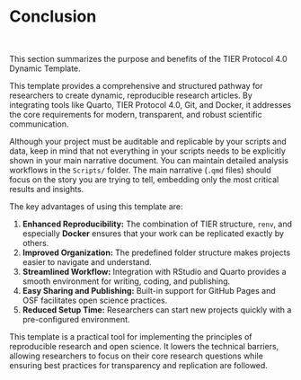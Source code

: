 # Conclusion

<br>

This section summarizes the purpose and benefits of the TIER Protocol 4.0 Dynamic Template.

This template provides a comprehensive and structured pathway for researchers to create dynamic, reproducible research articles. By integrating tools like Quarto, TIER Protocol 4.0, Git, and Docker, it addresses the core requirements for modern, transparent, and robust scientific communication.

Although your project must be auditable and replicable by your scripts and data, keep in mind that not everything in your scripts needs to be explicitly shown in your main narrative document. You can maintain detailed analysis workflows in the `Scripts/` folder. The main narrative (`.qmd` files) should focus on the story you are trying to tell, embedding only the most critical results and insights.

The key advantages of using this template are:

1.  **Enhanced Reproducibility:** The combination of TIER structure, `renv`, and especially **Docker** ensures that your work can be replicated exactly by others.
2.  **Improved Organization:** The predefined folder structure makes projects easier to navigate and understand.
3.  **Streamlined Workflow:** Integration with RStudio and Quarto provides a smooth environment for writing, coding, and publishing.
4.  **Easy Sharing and Publishing:** Built-in support for GitHub Pages and OSF facilitates open science practices.
5.  **Reduced Setup Time:** Researchers can start new projects quickly with a pre-configured environment.

This template is a practical tool for implementing the principles of reproducible research and open science. It lowers the technical barriers, allowing researchers to focus on their core research questions while ensuring best practices for transparency and replication are followed.
